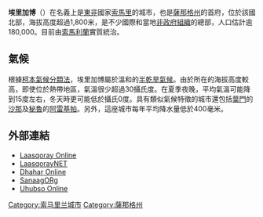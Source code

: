 {{NoteTA
|1=zh:埃里加博;zh-tw:希里加波;
}}
{{Infobox settlement
|official_name =埃里加博
|native_name=Ceerigaabo
|image_skyline =
|pushpin_map = Somaliland
|image_caption =
|mapsize =
|map_caption = 
|coordinates_display = inline,title
|coordinates_region = {{Xb|SMD}}
|subdivision_type       =[[世界政區索引|國家]]
|subdivision_name       ={{flag|Somaliland}}
|subdivision_type1      =[[索馬利亞行政區劃|州]]
|subdivision_name1      =[[薩那格州|薩那格州]]
|subdivision_type2    =[[索馬利亞行政區劃|區]]
|subdivision_name2    =[[埃里加博區|埃里加博區]]
|leader_title = 
|leader_name = 
|area_note =
|area_magnitude =
|area_total =
|area_land =
|area_water =
|population_as_of = 2007
|population_total = 180,000
|population_metro = 150,000
|population_density =
|utc_offset = +3
|timezone = GMT+3
|latd= 10|latm= 37|lats=|latNS=N
|longd= 47|longm= 22|longs=|longEW=E
|elevation              =
|website =
|footnotes =
}}

'''埃里加博'''（{{lang-so|Ceerigaabo}}）在名義上是[[東非|東非]]國家[[索馬里|索馬里]]的城市，也是[[薩那格州|薩那格州]]的首府，位於該國北部，海拔高度超過1,800米，是不少國際和當地[[非政府組織|非政府組織]]的總部，人口估計逾180,000。目前由[[索馬利蘭|索馬利蘭]]實質統治。

== 氣候 ==
根據[[柯本氣候分類法|柯本氣候分類法]]，埃里加博屬於溫和的[[半乾旱氣候|半乾旱氣候]]。由於所在的海拔高度較高，即使位於熱帶地區，氣溫很少超過30攝氏度。在夏季夜晚，平均氣溫可能降到15度左右，冬天時更可能低於攝氏0度。具有類似氣候特徵的城市還包括[[葉門|葉門]]的[[沙那|沙那]]及[[秘魯|秘魯]]的[[阿雷基帕|阿雷基帕]]。另外，這座城市每年平均降水量低於400毫米。

{{Weather box|location = 埃里加博
| metric first = yes
| single line  = yes
|Jan record high C = 30.5
|Feb record high C = 33.5
|Mar record high C = 32.0
|Apr record high C = 33.5
|May record high C = 31.5
|Jun record high C = 30.5
|Jul record high C = 30.5
|Aug record high C = 30.0
|Sep record high C = 30.0
|Oct record high C = 29.5
|Nov record high C = 29.5
|Dec record high C = 28.0
|year record high C = 33.5
| Jan high C = 24.5
| Feb high C = 25.5
| Mar high C = 25.5
| Apr high C = 26.5
| May high C = 26.5
| Jun high C = 26.0
| Jul high C = 26.0
| Aug high C = 26.0
| Sep high C = 25.5
| Oct high C = 25.0
| Nov high C = 24.0
| Dec high C = 23.5
|year high C = 25.5
| Jan mean C = 15.0
| Feb mean C = 16.0
| Mar mean C = 17.0
| Apr mean C = 18.0
| May mean C = 19.0
| Jun mean C = 19.5
| Jul mean C = 19.5
| Aug mean C = 19.5
| Sep mean C = 18.5
| Oct mean C = 16.5
| Nov mean C = 15.5
| Dec mean C = 14.5
|year mean C = 17.5
| Jan low C = 5.5
| Feb low C = 7.0
| Mar low C = 8.5
| Apr low C = 10.0
| May low C = 11.5
| Jun low C = 13.0
| Jul low C = 13.5
| Aug low C = 13.5
| Sep low C = 11.5
| Oct low C = 8.5
| Nov low C = 7.0
| Dec low C = 5.5
|year low C = 9.5
|Jan record low C = -3.5
|Feb record low C = 0.5
|Mar record low C = 0.5
|Apr record low C = 2.0
|May record low C = 1.5
|Jun record low C = 4.0
|Jul record low C = 5.0
|Aug record low C = 4.5
|Sep record low C = 3.0
|Oct record low C = 0.0
|Nov record low C = -3.0
|Dec record low C = -3.5
|year record low C = -3.5
|precipitation colour = green
|Jan precipitation mm = 18
|Feb precipitation mm = 13
|Mar precipitation mm = 33
|Apr precipitation mm = 38
|May precipitation mm = 81
|Jun precipitation mm = 64
|Jul precipitation mm = 10
|Aug precipitation mm = 41
|Sep precipitation mm = 114
|Oct precipitation mm = 8
|Nov precipitation mm = 13
|Dec precipitation mm = 2
|year precipitation mm = 435
|unit precipitation days = 1.0 mm
|Jan precipitation days = 1
|Feb precipitation days = 3
|Mar precipitation days = 6
|Apr precipitation days = 5
|May precipitation days = 8
|Jun precipitation days = 9
|Jul precipitation days = 1
|Aug precipitation days = 5
|Sep precipitation days = 15
|Oct precipitation days = 1
|Nov precipitation days = 2
|Dec precipitation days = 0
|year precipitation days = 56
|time day = 14:00
|Jan humidity = 34
|Feb humidity = 35
|Mar humidity = 42
|Apr humidity = 56
|May humidity = 51
|Jun humidity = 48
|Jul humidity = 43
|Aug humidity = 49
|Sep humidity = 55
|Oct humidity = 43
|Nov humidity = 34
|Dec humidity = 37
|year humidity = 44
|source 1 = {{tsl|en|Deutscher Wetterdienst|德國氣象局}}<ref name = DWD>{{cite web
| url = http://www.dwd.de/DWD/klima/beratung/ak/ak_631800_kt.pdf
| title = Klimatafel von Erigavo / Somalia
| work = Baseline climate means (1961-1990) from stations all over the world
| publisher = Deutscher Wetterdienst
| language = de
| accessdate = 4 November 2016
| archive-date = 2019-12-28
| archive-url = https://web.archive.org/web/20191228184642/https://www.dwd.de/DWD/klima/beratung/ak/ak_631800_kt.pdf
| dead-url = yes
}}</ref>
| date     = July 2012}}

==外部連結==
*[https://web.archive.org/web/20111230202130/http://laasqoray.org/ Laasqoray Online]
*[http://www.laasqoray.net LaasqorayNET] {{Wayback|url=http://www.laasqoray.net/ |date=20190126235943 }}
*[http://www.dhahar.com Dhahar Online] {{Wayback|url=http://www.dhahar.com/ |date=20201029221132 }}
*[https://web.archive.org/web/20150901042104/http://www.sanaag.org/ SanaagORg]
*[https://web.archive.org/web/20170926150205/http://www.uhubso.com/ Uhubso Online]


[[Category:索马里兰城市|Category:索马里兰城市]]
[[Category:薩那格州|Category:薩那格州]]